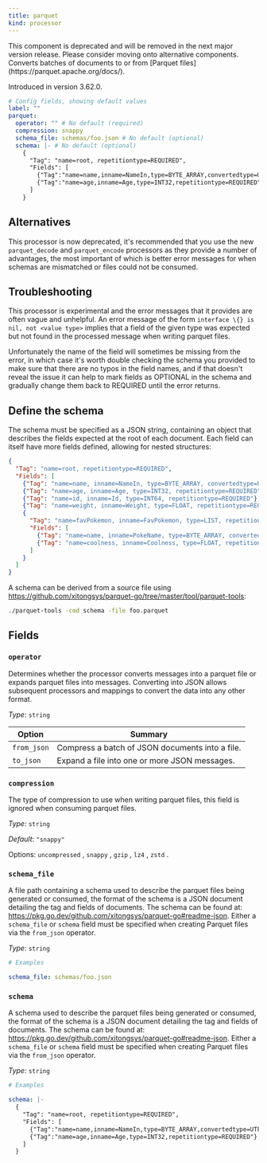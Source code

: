 ```yaml
---
title: parquet
kind: processor
---
```


<Aside type="caution" title="Deprecated">
	This component is deprecated and will be removed in the next major version release. Please consider moving onto alternative components.
</Aside>
Converts batches of documents to or from [Parquet files](https://parquet.apache.org/docs/).

Introduced in version 3.62.0.

```yml
# Config fields, showing default values
label: ""
parquet:
  operator: "" # No default (required)
  compression: snappy
  schema_file: schemas/foo.json # No default (optional)
  schema: |- # No default (optional)
    {
      "Tag": "name=root, repetitiontype=REQUIRED",
      "Fields": [
        {"Tag":"name=name,inname=NameIn,type=BYTE_ARRAY,convertedtype=UTF8, repetitiontype=REQUIRED"},
        {"Tag":"name=age,inname=Age,type=INT32,repetitiontype=REQUIRED"}
      ]
    }
```

## Alternatives

This processor is now deprecated, it's recommended that you use the new `parquet_decode` and `parquet_encode` processors as they provide a number of advantages, the most important of which is better error messages for when schemas are mismatched or files could not be consumed.

## Troubleshooting

This processor is experimental and the error messages that it provides are often vague and unhelpful. An error message of the form `interface \{} is nil, not <value type>` implies that a field of the given type was expected but not found in the processed message when writing parquet files.

Unfortunately the name of the field will sometimes be missing from the error, in which case it's worth double checking the schema you provided to make sure that there are no typos in the field names, and if that doesn't reveal the issue it can help to mark fields as OPTIONAL in the schema and gradually change them back to REQUIRED until the error returns.

## Define the schema

The schema must be specified as a JSON string, containing an object that describes the fields expected at the root of each document. Each field can itself have more fields defined, allowing for nested structures:

```json
{
  "Tag": "name=root, repetitiontype=REQUIRED",
  "Fields": [
    {"Tag": "name=name, inname=NameIn, type=BYTE_ARRAY, convertedtype=UTF8, repetitiontype=REQUIRED"},
    {"Tag": "name=age, inname=Age, type=INT32, repetitiontype=REQUIRED"},
    {"Tag": "name=id, inname=Id, type=INT64, repetitiontype=REQUIRED"},
    {"Tag": "name=weight, inname=Weight, type=FLOAT, repetitiontype=REQUIRED"},
    {
      "Tag": "name=favPokemon, inname=FavPokemon, type=LIST, repetitiontype=OPTIONAL",
      "Fields": [
        {"Tag": "name=name, inname=PokeName, type=BYTE_ARRAY, convertedtype=UTF8, repetitiontype=REQUIRED"},
        {"Tag": "name=coolness, inname=Coolness, type=FLOAT, repetitiontype=REQUIRED"}
      ]
    }
  ]
}
```

A schema can be derived from a source file using https://github.com/xitongsys/parquet-go/tree/master/tool/parquet-tools:

```sh
./parquet-tools -cmd schema -file foo.parquet
```

## Fields

### `operator`

Determines whether the processor converts messages into a parquet file or expands parquet files into messages. Converting into JSON allows subsequent processors and mappings to convert the data into any other format.


*Type*: `string`



| Option | Summary |
| ------ | ------- |
| `from_json` | Compress a batch of JSON documents into a file. |
| `to_json` | Expand a file into one or more JSON messages. |


### `compression`

The type of compression to use when writing parquet files, this field is ignored when consuming parquet files.


*Type*: `string`

*Default*: `"snappy"`

Options:
`uncompressed`
, `snappy`
, `gzip`
, `lz4`
, `zstd`
.

### `schema_file`

A file path containing a schema used to describe the parquet files being generated or consumed, the format of the schema is a JSON document detailing the tag and fields of documents. The schema can be found at: https://pkg.go.dev/github.com/xitongsys/parquet-go#readme-json. Either a `schema_file` or `schema` field must be specified when creating Parquet files via the `from_json` operator.


*Type*: `string`


```yml
# Examples

schema_file: schemas/foo.json
```

### `schema`

A schema used to describe the parquet files being generated or consumed, the format of the schema is a JSON document detailing the tag and fields of documents. The schema can be found at: https://pkg.go.dev/github.com/xitongsys/parquet-go#readme-json. Either a `schema_file` or `schema` field must be specified when creating Parquet files via the `from_json` operator.


*Type*: `string`


```yml
# Examples

schema: |-
  {
    "Tag": "name=root, repetitiontype=REQUIRED",
    "Fields": [
      {"Tag":"name=name,inname=NameIn,type=BYTE_ARRAY,convertedtype=UTF8, repetitiontype=REQUIRED"},
      {"Tag":"name=age,inname=Age,type=INT32,repetitiontype=REQUIRED"}
    ]
  }
```


